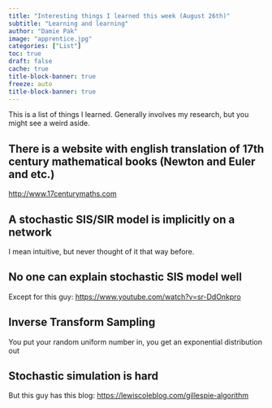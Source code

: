 ```yaml
---
title: "Interesting things I learned this week (August 26th)"
subtitle: "Learning and learning"
author: "Damie Pak"
image: "apprentice.jpg"
categories: ["List"]
toc: true
draft: false
cache: true
title-block-banner: true
freeze: auto
title-block-banner: true
---
```


This is a list of things I learned. Generally involves my research, but you might see a weird aside.

## There is a website with english translation of 17th century mathematical books (Newton and Euler and etc.)

<http://www.17centurymaths.com>

## A stochastic SIS/SIR model is implicitly on a network

I mean intuitive, but never thought of it that way before.

## No one can explain stochastic SIS model well

Except for this guy: <https://www.youtube.com/watch?v=sr-DdOnkpro>

## Inverse Transform Sampling

You put your random uniform number in, you get an exponential distribution out

## Stochastic simulation is hard

But this guy has this blog: <https://lewiscoleblog.com/gillespie-algorithm>
